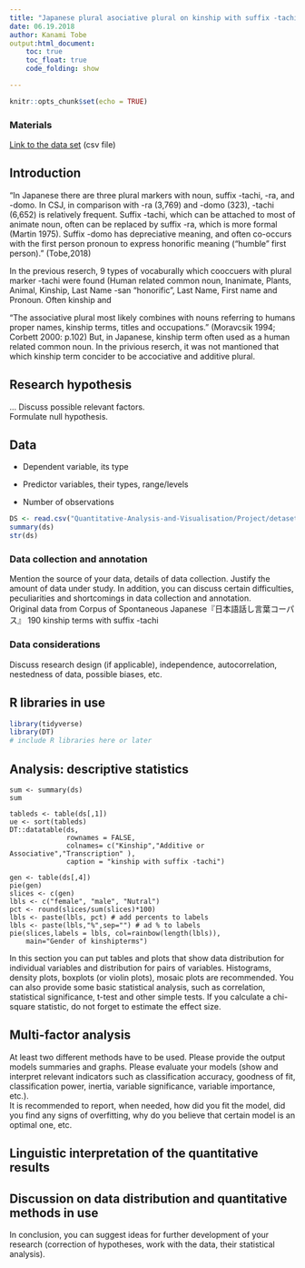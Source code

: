 ```yaml
---
title: "Japanese plural asociative plural on kinship with suffix -tachi"
date: 06.19.2018
author: Kanami Tobe
output:html_document:
    toc: true
    toc_float: true
    code_folding: show

---
```


```r
knitr::opts_chunk$set(echo = TRUE)
```

### Materials  
[Link to the data set](Quantitative-Analysis-and-Visualisation/Project/detasetto.csv) (csv file)  


## Introduction  

"In Japanese there are three plural markers with noun, suffix -tachi, -ra, and -domo.  In CSJ, in comparison with -ra (3,769) and -domo (323), -tachi (6,652) is relatively frequent. Suffix -tachi, which can be attached to most of animate noun, often can be replaced by suffix -ra, which is more formal (Martin 1975). Suffix -domo has depreciative meaning, and often co-occurs with the first person pronoun to express honorific meaning (“humble” first person)." (Tobe,2018)
 
 In the previous reserch, 9 types of vocaburally which cooccuers with plural marker -tachi were found (Human related common noun, Inanimate, Plants, Animal, Kinship, Last Name -san "honorific", Last Name, First name and Pronoun. Often kinship and 

 "The associative plural most likely combines with nouns referring to humans proper names, kinship terms, titles and occupations." (Moravcsik 1994; Corbett 2000: p.102)
But, in Japanese, kinship term often used as a human related common noun. In the privious reserch, it was not mantioned that which kinship term concider to be accociative and additive plural.



## Research hypothesis  

...
Discuss possible relevant factors.  
Formulate null hypothesis.


## Data  

* Dependent variable, its type  

* Predictor variables, their types, range/levels  

* Number of observations  

```r
DS <- read.csv("Quantitative-Analysis-and-Visualisation/Project/detasetto.csv", sep=',',header = TRUE)  
summary(ds)
str(ds)
```

### Data collection and annotation   
Mention the source of your data, details of data collection. Justify the amount of data under study. In addition, you can discuss certain difficulties, peculiarities and shortcomings in data collection and annotation.  
Original data from Corpus of Spontaneous Japanese『日本語話し言葉コーパス』 
190 kinship terms with suffix -tachi 



### Data considerations

Discuss research design (if applicable), independence, autocorrelation, nestedness of data, possible biases, etc.


## R libraries in use
```r
library(tidyverse)
library(DT)
# include R libraries here or later
```


## Analysis: descriptive statistics
```
sum <- summary(ds)
sum

tableds <- table(ds[,1])
ue <- sort(tableds)
DT::datatable(ds, 
              rownames = FALSE,
              colnames= c("Kinship","Additive or Associative","Transcription" ),
              caption = "kinship with suffix -tachi")
             
gen <- table(ds[,4])              
pie(gen)
slices <- c(gen) 
lbls <- c("female", "male", "Nutral")
pct <- round(slices/sum(slices)*100)
lbls <- paste(lbls, pct) # add percents to labels 
lbls <- paste(lbls,"%",sep="") # ad % to labels 
pie(slices,labels = lbls, col=rainbow(length(lbls)),
  	main="Gender of kinshipterms")

```

In this section you can put tables and plots that show data distribution for individual variables and distribution for pairs of variables. Histograms, density plots, boxplots (or violin plots), mosaic plots are recommended. You can also provide some basic statistical analysis, such as correlation, statistical significance, t-test and other simple tests. If you calculate a chi-square statistic, do not forget to estimate the effect size.

## Multi-factor analysis  
At least two different methods have to be used. Please provide the output models summaries and graphs. Please evaluate your models (show and interpret relevant indicators such as classification accuracy, goodness of fit, classification power, inertia, variable significance, variable importance, etc.).   
It is recommended to report, when needed, how did you fit the model, did you find any signs of overfitting, why do you believe that certain model is an optimal one, etc.

## Linguistic interpretation of the quantitative results  

## Discussion on data distribution and quantitative methods in use   

In conclusion, you can suggest ideas for further development of your research (correction of hypotheses, work with the data, their statistical analysis).
